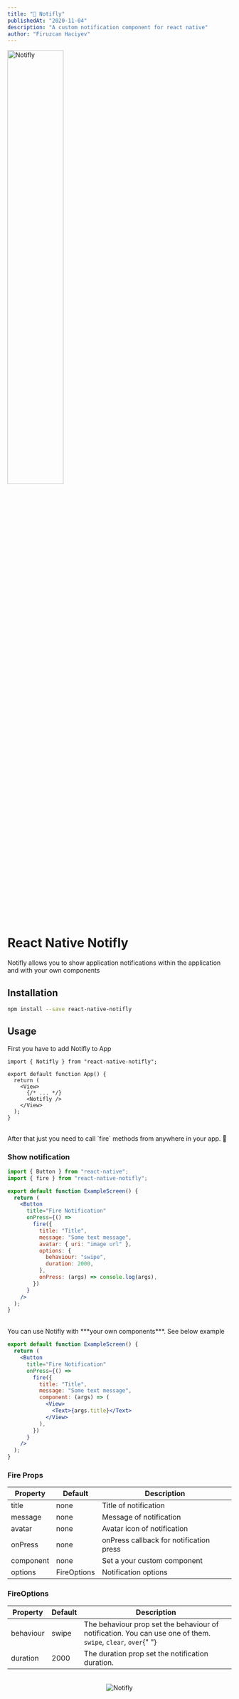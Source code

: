 ```yaml
---
title: "🚀 Notifly"
publishedAt: "2020-11-04"
description: "A custom notification component for react native"
author: "Firuzcan Haciyev"
---
```


<img
  src="https://i.imgur.com/L2pxZlUl.png"
  alt="Notifly"
  width="50%"
  className="w-[50%] min-w-[240px] max-w-full mx-auto block border-0 rounded-lg mb-12"
/>

<h1 className="text-center">React Native Notifly</h1>

<div className="text-center text-lg">
  Notifly allows you to show application notifications within the application
  and with your own components
</div>

## Installation

```bash
npm install --save react-native-notifly
```

## Usage

First you have to add Notifly to App

```jsx:App.tsx
import { Notifly } from "react-native-notifly";

export default function App() {
  return (
    <View>
      {/* ... */}
      <Notifly />
    </View>
  );
}
```

<br />
After that just you need to call `fire` methods from anywhere in your app. 🎉

### Show notification

```jsx
import { Button } from "react-native";
import { fire } from "react-native-notifly";

export default function ExampleScreen() {
  return (
    <Button
      title="Fire Notification"
      onPress={() =>
        fire({
          title: "Title",
          message: "Some text message",
          avatar: { uri: "image url" },
          options: {
            behaviour: "swipe",
            duration: 2000,
          },
          onPress: (args) => console.log(args),
        })
      }
    />
  );
}
```

<br />
You can use Notifly with ***your own components***. See below example

```jsx
export default function ExampleScreen() {
  return (
    <Button
      title="Fire Notification"
      onPress={() =>
        fire({
          title: "Title",
          message: "Some text message",
          component: (args) => (
            <View>
              <Text>{args.title}</Text>
            </View>
          ),
        })
      }
    />
  );
}
```

### Fire Props

<table className="w-full">
  <thead>
    <tr>
      <th>Property</th>
      <th>Default</th>
      <th>Description</th>
    </tr>
  </thead>
  <tbody>
    <tr>
      <td>title</td>
      <td>none</td>
      <td>Title of notification</td>
    </tr>
    <tr>
      <td>message</td>
      <td>none</td>
      <td>Message of notification</td>
    </tr>
    <tr>
      <td>avatar</td>
      <td>none</td>
      <td>Avatar icon of notification</td>
    </tr>
    <tr>
      <td>onPress</td>
      <td>none</td>
      <td>onPress callback for notification press</td>
    </tr>
    <tr>
      <td>component</td>
      <td>none</td>
      <td>Set a your custom component</td>
    </tr>
    <tr>
      <td>options</td>
      <td>FireOptions</td>
      <td>Notification options</td>
    </tr>
  </tbody>
</table>

### FireOptions

<table className="w-full">
  <thead>
    <tr>
      <th>Property</th>
      <th>Default</th>
      <th>Description</th>
    </tr>
  </thead>
  <tbody>
    <tr>
      <td>behaviour</td>
      <td>swipe</td>
      <td>
        The behaviour prop set the behaviour of notification. You can use one of
        them. <code>swipe</code>, <code>clear</code>, <code>over</code>{" "}
      </td>
    </tr>
    <tr>
      <td>duration</td>
      <td>2000</td>
      <td>The duration prop set the notification duration.</td>
    </tr>
  </tbody>
</table>
<br />
<div align="center">
  <img
    src="https://media2.giphy.com/media/C8lfq0sR0Vk2BERd98/giphy.gif"
    alt="Notifly"
    className="w-[400px] mx-auto block"
  />
</div>

